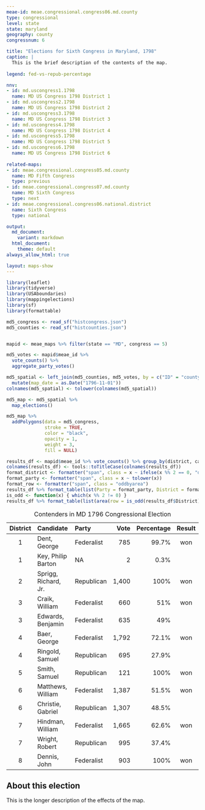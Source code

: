 ```yaml
---
meae-id: meae.congressional.congress06.md.county
type: congressional
level: state
state: maryland
geography: county
congressnum: 6

title: "Elections for Sixth Congress in Maryland, 1798"
caption: |
  This is the brief description of the contents of the map.
  
legend: fed-vs-repub-percentage

nnv:
- id: md.uscongress1.1798
  name: MD US Congress 1798 District 1
- id: md.uscongress2.1798
  name: MD US Congress 1798 District 2
- id: md.uscongress3.1798
  name: MD US Congress 1798 District 3
- id: md.uscongress4.1798
  name: MD US Congress 1798 District 4
- id: md.uscongress5.1798
  name: MD US Congress 1798 District 5
- id: md.uscongress6.1798
  name: MD US Congress 1798 District 6
  
related-maps:
- id: meae.congressional.congress05.md.county
  name: MD Fifth Congress
  type: previous
- id: meae.congressional.congress07.md.county
  name: MD Sixth Congress
  type: next
- id: meae.congressional.congress06.national.district
  name: Sixth Congress 
  type: national

output:
  md_document:
    variant: markdown
  html_document:
    theme: default
always_allow_html: true

layout: maps-show
---
```


```r
library(leaflet)
library(tidyverse)
library(USAboundaries)
library(mappingelections)
library(sf)
library(formattable)

md5_congress <- read_sf("histcongress.json")
md5_counties <- read_sf("histcounties.json")
```

<div class="legend-image">
  <img src="{{site.url}}/content-img/legendMockup.png" alt="">
</div>

<div class="map">

```r
mapid <- meae_maps %>% filter(state == "MD", congress == 5)

md5_votes <- mapid$meae_id %>% 
  vote_counts() %>% 
  aggregate_party_votes()

md5_spatial <- left_join(md5_counties, md5_votes, by = c("ID" = "county_ahcb")) %>% 
  mutate(map_date = as.Date("1796-11-01"))
colnames(md5_spatial) <- tolower(colnames(md5_spatial))

md5_map <- md5_spatial %>% 
  map_elections()

md5_map %>% 
  addPolygons(data = md5_congress,
              stroke = TRUE,
              color = "black",
              opacity = 1,
              weight = 3,
              fill = NULL)
```

</div>

<div class="results-table">

```r
results_df <- mapid$meae_id %>% vote_counts() %>% group_by(district, candidate, party) %>% summarize(vote = sum(vote, na.rm = TRUE)) %>% group_by(district) %>% mutate(percentage = vote / sum(vote)) %>% mutate(result = ifelse(percentage > 0.5, "won", "")) %>% ungroup() %>% mutate(percentage = percent(percentage, digits = 1))
colnames(results_df) <- tools::toTitleCase(colnames(results_df))
format_district <- formatter("span", class = x ~ ifelse(x %% 2 == 0, "district_even", "district_odd"))
format_party <- formatter("span", class = x ~ tolower(x))
format_row <- formatter("span", class = "oddbyarea")
results_df %>% format_table(list(Party = format_party, District = format_district))
is_odd <- function(x) { which(x %% 2 != 0) }
results_df %>% format_table(list(area(row = is_odd(results_df$District)) ~ format_row)) %>% cat()
```


   District  Candidate              Party           Vote   Percentage  Result
  ---------- ---------------------- ------------ ------- ------------ --------
      1      Dent, George           Federalist       785        99.7%   won
      1      Key, Philip Barton     NA                 2         0.3% 
      2      Sprigg, Richard, Jr.   Republican     1,400         100%   won
      3      Craik, William         Federalist       660          51%   won
      3      Edwards, Benjamin      Federalist       635          49% 
      4      Baer, George           Federalist     1,792        72.1%   won
      4      Ringold, Samuel        Republican       695        27.9% 
      5      Smith, Samuel          Republican       121         100%   won
      6      Matthews, William      Federalist     1,387        51.5%   won
      6      Christie, Gabriel      Republican     1,307        48.5% 
      7      Hindman, William       Federalist     1,665        62.6%   won
      7      Wright, Robert         Republican       995        37.4% 
      8      Dennis, John           Federalist       903         100%   won

  : Contenders in MD 1796 Congressional Election

</div>


## About this election

This is the longer description of the effects of the map.
